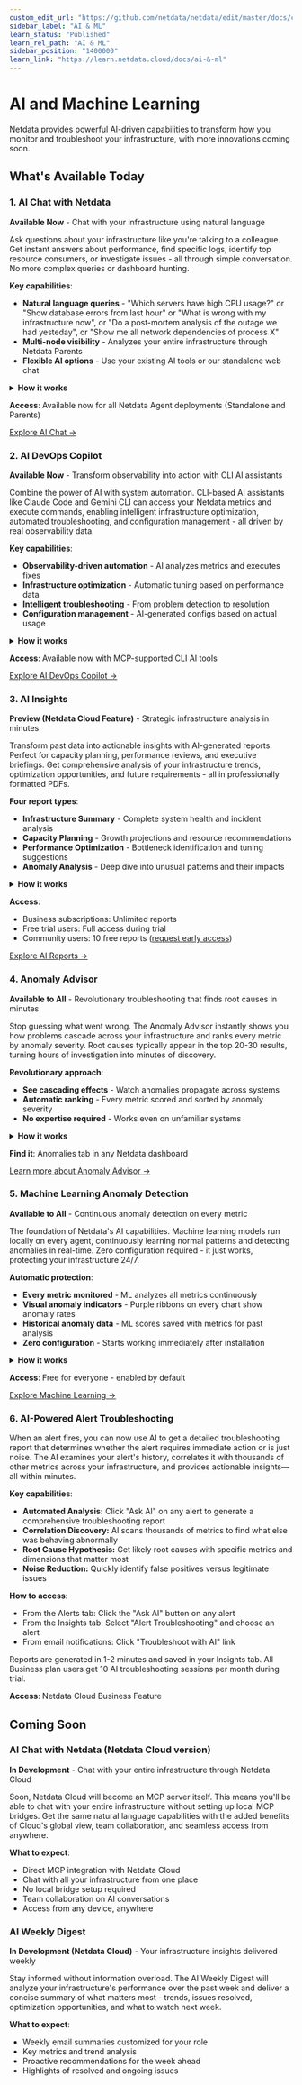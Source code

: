```yaml
---
custom_edit_url: "https://github.com/netdata/netdata/edit/master/docs/category-overview-pages/machine-learning-and-assisted-troubleshooting.md"
sidebar_label: "AI & ML"
learn_status: "Published"
learn_rel_path: "AI & ML"
sidebar_position: "1400000"
learn_link: "https://learn.netdata.cloud/docs/ai-&-ml"
---
```


# AI and Machine Learning

Netdata provides powerful AI-driven capabilities to transform how you monitor and troubleshoot your infrastructure, with more innovations coming soon.

## What's Available Today

### 1. AI Chat with Netdata

**Available Now** - Chat with your infrastructure using natural language

Ask questions about your infrastructure like you're talking to a colleague. Get instant answers about performance, find specific logs, identify top resource consumers, or investigate issues - all through simple conversation. No more complex queries or dashboard hunting.

**Key capabilities**:

- **Natural language queries** - "Which servers have high CPU usage?" or "Show database errors from last hour" or "What is wrong with my infrastructure now", or "Do a post-mortem analysis of the outage we had yesteday", or "Show me all network dependencies of process X"
- **Multi-node visibility** - Analyzes your entire infrastructure through Netdata Parents
- **Flexible AI options** - Use your existing AI tools or our standalone web chat

<details>
<summary><strong>How it works</strong></summary>

- **MCP integration** - You chat with an LLM, that has access to your observability data, via Model Context Protocol (MCP)
- **Choice of AI providers** - Claude, GPT-4, Gemini, and others
- **Two deployment options** - Use an existing AI client that supports MCP, or use a web page chat we created for it (LLM is pay-per-use with API keys)
- **Real-time data access** - Query live metrics, logs, processes, network connections, and system state
- **Secure connection** - LLM has access to your data via the LLM client

</details>

**Access**: Available now for all Netdata Agent deployments (Standalone and Parents)

[Explore AI Chat →](./chat-with-netdata-mcp)

### 2. AI DevOps Copilot

**Available Now** - Transform observability into action with CLI AI assistants

Combine the power of AI with system automation. CLI-based AI assistants like Claude Code and Gemini CLI can access your Netdata metrics and execute commands, enabling intelligent infrastructure optimization, automated troubleshooting, and configuration management - all driven by real observability data.

**Key capabilities**:

- **Observability-driven automation** - AI analyzes metrics and executes fixes
- **Infrastructure optimization** - Automatic tuning based on performance data
- **Intelligent troubleshooting** - From problem detection to resolution
- **Configuration management** - AI-generated configs based on actual usage

<details>
<summary><strong>How it works</strong></summary>

- **MCP-enabled CLI tools** - Claude Code, Gemini CLI, and others
- **Bidirectional integration** - Read metrics, execute commands
- **Context-aware decisions** - AI understands your infrastructure state
- **Safe execution** - Review AI suggestions before implementation
- **Team collaboration** - Share configurations via version control

</details>

**Access**: Available now with MCP-supported CLI AI tools

[Explore AI DevOps Copilot →](./ai-devops-copilot/ai-devops-copilot)

### 3. AI Insights

**Preview (Netdata Cloud Feature)** - Strategic infrastructure analysis in minutes

Transform past data into actionable insights with AI-generated reports. Perfect for capacity planning, performance reviews, and executive briefings. Get comprehensive analysis of your infrastructure trends, optimization opportunities, and future requirements - all in professionally formatted PDFs.

**Four report types**:

- **Infrastructure Summary** - Complete system health and incident analysis
- **Capacity Planning** - Growth projections and resource recommendations
- **Performance Optimization** - Bottleneck identification and tuning suggestions
- **Anomaly Analysis** - Deep dive into unusual patterns and their impacts

<details>
<summary><strong>How it works</strong></summary>

- **2-3 minute generation** - Analyzes historical data comprehensively
- **PDF downloads** - Professional reports ready for sharing
- **Embedded visualizations** - Charts and graphs from your actual data
- **Executive-ready** - Clear summaries with technical details included
- **Secure processing** - Data analyzed then immediately discarded

</details>

**Access**:

- Business subscriptions: Unlimited reports
- Free trial users: Full access during trial
- Community users: 10 free reports ([request early access](https://discord.gg/mPZ6WZKKG2))

[Explore AI Reports →](./ai-insights)


### 4. Anomaly Advisor

**Available to All** - Revolutionary troubleshooting that finds root causes in minutes

Stop guessing what went wrong. The Anomaly Advisor instantly shows you how problems cascade across your infrastructure and ranks every metric by anomaly severity. Root causes typically appear in the top 20-30 results, turning hours of investigation into minutes of discovery.

**Revolutionary approach**:

- **See cascading effects** - Watch anomalies propagate across systems
- **Automatic ranking** - Every metric scored and sorted by anomaly severity
- **No expertise required** - Works even on unfamiliar systems

<details>
<summary><strong>How it works</strong></summary>

- **Data-driven analysis** - No hypotheses needed, the data reveals the story
- **Influence tracking** - Shows what influenced and what was influenced
- **Time window analysis** - Highlight any incident period for investigation
- **Scale-agnostic** - Works identically from 10 to 10,000 nodes
- **Visual propagation** - See anomaly clusters and cascades instantly

</details>

**Find it**: Anomalies tab in any Netdata dashboard

[Learn more about Anomaly Advisor →](./anomaly-advisor)

### 5. Machine Learning Anomaly Detection

**Available to All** - Continuous anomaly detection on every metric

The foundation of Netdata's AI capabilities. Machine learning models run locally on every agent, continuously learning normal patterns and detecting anomalies in real-time. Zero configuration required - it just works, protecting your infrastructure 24/7.

**Automatic protection**:

- **Every metric monitored** - ML analyzes all metrics continuously
- **Visual anomaly indicators** - Purple ribbons on every chart show anomaly rates
- **Historical anomaly data** - ML scores saved with metrics for past analysis
- **Zero configuration** - Starts working immediately after installation

<details>
<summary><strong>How it works</strong></summary>

- **Local ML engine** - Runs on every Netdata Agent, no cloud dependency
- **Multiple models** - Consensus approach reduces noise and false positives by 99%
- **Integrated storage** - Anomaly scores saved in the database with metrics
- **Historical queries** - Query past anomaly rates just like any other metric
- **Visual integration** - Purple anomaly ribbons appear on all charts automatically
- **Minimal overhead** - Designed for production environments
- **Privacy by design** - Your data never leaves your infrastructure

</details>

**Access**: Free for everyone - enabled by default

[Explore Machine Learning →](./machine-learning-anomaly-detection)

### 6. AI-Powered Alert Troubleshooting

When an alert fires, you can now use AI to get a detailed troubleshooting report that determines whether the alert requires immediate action or is just noise. The AI examines your alert's history, correlates it with thousands of other metrics across your infrastructure, and provides actionable insights—all within minutes.

**Key capabilities**:
- **Automated Analysis:** Click "Ask AI" on any alert to generate a comprehensive troubleshooting report
- **Correlation Discovery:** AI scans thousands of metrics to find what else was behaving abnormally
- **Root Cause Hypothesis:** Get likely root causes with specific metrics and dimensions that matter most
- **Noise Reduction:** Quickly identify false positives versus legitimate issues

**How to access**:
- From the Alerts tab: Click the "Ask AI" button on any alert
- From the Insights tab: Select "Alert Troubleshooting" and choose an alert
- From email notifications: Click "Troubleshoot with AI" link

Reports are generated in 1-2 minutes and saved in your Insights tab. All Business plan users get 10 AI troubleshooting sessions per month during trial.

**Access**: Netdata Cloud Business Feature

## Coming Soon

### AI Chat with Netdata (Netdata Cloud version)

**In Development** - Chat with your entire infrastructure through Netdata Cloud

Soon, Netdata Cloud will become an MCP server itself. This means you'll be able to chat with your entire infrastructure without setting up local MCP bridges. Get the same natural language capabilities with the added benefits of Cloud's global view, team collaboration, and seamless access from anywhere.

**What to expect**:

- Direct MCP integration with Netdata Cloud
- Chat with all your infrastructure from one place
- No local bridge setup required
- Team collaboration on AI conversations
- Access from any device, anywhere

### AI Weekly Digest

**In Development (Netdata Cloud)** - Your infrastructure insights delivered weekly

Stay informed without information overload. The AI Weekly Digest will analyze your infrastructure's performance over the past week and deliver a concise summary of what matters most - trends, issues resolved, optimization opportunities, and what to watch next week.

**What to expect**:

- Weekly email summaries customized for your role
- Key metrics and trend analysis
- Proactive recommendations for the week ahead
- Highlights of resolved and ongoing issues
